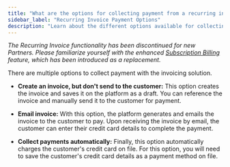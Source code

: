 ```yaml
---
title: "What are the options for collecting payment from a recurring invoice?"
sidebar_label: "Recurring Invoice Payment Options"
description: "Learn about the different options available for collecting payments from recurring invoices"
---
```


*The Recurring Invoice functionality has been discontinued for new Partners. Please familiarize yourself with the enhanced [Subscription Billing](/commerce/commerce-invoices/subscription-billing) feature, which has been introduced as a replacement.*

There are multiple options to collect payment with the invoicing solution.

- **Create an invoice, but don't send to the customer:** This option creates the invoice and saves it on the platform as a draft. You can reference the invoice and manually send it to the customer for payment.

- **Email invoice:** With this option, the platform generates and emails the invoice to the customer to pay. Upon receiving the invoice by email, the customer can enter their credit card details to complete the payment.

- **Collect payments automatically:** Finally, this option automatically charges the customer's credit card on file. For this option, you will need to save the customer's credit card details as a payment method on file.
